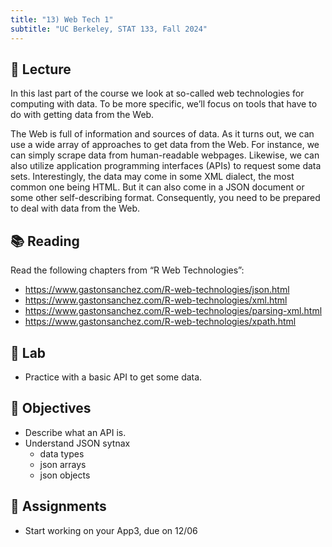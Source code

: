 ```yaml
---
title: "13) Web Tech 1"
subtitle: "UC Berkeley, STAT 133, Fall 2024"
---
```



## 📖 Lecture

In this last part of the course we look at so-called web technologies for computing with data. To be more specific, we'll focus on tools that have to do with getting data from the Web.

The Web is full of information and sources of data. As it turns out, we can use a wide array of approaches to get data from the Web. For instance, we can simply scrape data from human-readable webpages. Likewise, we can also utilize application programming interfaces (APIs) to request some data sets. Interestingly, the data may come in some XML dialect, the most common one being HTML. But it can also come in a JSON document or some other self-describing format. Consequently, you need to be prepared to deal with data from the Web.


## 📚 Reading

Read the following chapters from "R Web Technologies":

- <a href="https://www.gastonsanchez.com/R-web-technologies/json.html" target="_blank">https://www.gastonsanchez.com/R-web-technologies/json.html</a>
- <a href="https://www.gastonsanchez.com/R-web-technologies/xml.html" target="_blank">https://www.gastonsanchez.com/R-web-technologies/xml.html</a>
- <a href="https://www.gastonsanchez.com/R-web-technologies/parsing-xml.html" target="_blank">https://www.gastonsanchez.com/R-web-technologies/parsing-xml.html</a>
- <a href="https://www.gastonsanchez.com/R-web-technologies/xpath.html" target="_blank">https://www.gastonsanchez.com/R-web-technologies/xpath.html</a>



## 🔬 Lab

- Practice with a basic API to get some data.


## 🎯 Objectives

- Describe what an API is.
- Understand JSON sytnax
    + data types
    + json arrays
    + json objects


## 🔔 Assignments

- Start working on your App3, due on 12/06
